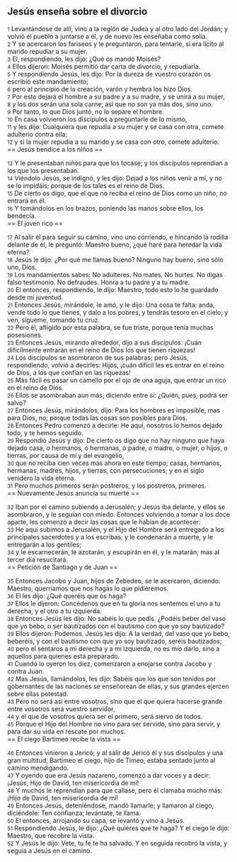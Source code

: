 == Jesús enseña sobre el divorcio ==

{{anchor|1}} <small>1</small> Levantándose de allí, vino a la región de Judea y al otro lado del Jordán; y volvió el pueblo a juntarse a él, y de nuevo les enseñaba como solía.<br>
{{anchor|2}} <small>2</small> Y se acercaron los fariseos y le preguntaron, para tentarle, si era lícito al marido repudiar a su mujer.<br>
{{anchor|3}} <small>3</small> El, respondiendo, les dijo: ¿Qué os mandó Moisés?<br>
{{anchor|4}} <small>4</small> Ellos dijeron: Moisés permitió dar carta de divorcio, y repudiarla.<br>
{{anchor|5}} <small>5</small> Y respondiendo Jesús, les dijo: Por la dureza de vuestro corazón os escribió este mandamiento;<br>
{{anchor|6}} <small>6</small> pero al principio de la creación, varón y hembra los hizo Dios.<br>
{{anchor|7}} <small>7</small> Por esto dejará el hombre a su padre y a su madre, y se unirá a su mujer,<br>
{{anchor|8}} <small>8</small> y los dos serán una sola carne; así que no son ya más dos, sino uno.<br>
{{anchor|9}} <small>9</small> Por tanto, lo que Dios juntó, no lo separe el hombre.<br>
{{anchor|10}} <small>10</small> En casa volvieron los discípulos a preguntarle de lo mismo,<br>
{{anchor|11}} <small>11</small> y les dijo: Cualquiera que repudia a su mujer y se casa con otra, comete adulterio contra ella;<br>
{{anchor|12}} <small>12</small> y si la mujer repudia a su marido y se casa con otro, comete adulterio.<br>
== Jesús bendice a los niños ==

{{anchor|13}} <small>13</small> Y le presentaban niños para que los tocase; y los discípulos reprendían a los que los presentaban.<br>
{{anchor|14}} <small>14</small> Viéndolo Jesús, se indignó, y les dijo: Dejad a los niños venir a mí, y no se lo impidáis; porque de los tales es el reino de Dios.<br>
{{anchor|15}} <small>15</small> De cierto os digo, que el que no reciba el reino de Dios como un niño, no entrará en él.<br>
{{anchor|16}} <small>16</small> Y tomándolos en los brazos, poniendo las manos sobre ellos, los bendecía.<br>
== El joven rico ==

{{anchor|17}} <small>17</small> Al salir él para seguir su camino, vino uno corriendo, e hincando la rodilla delante de él, le preguntó: Maestro bueno, ¿qué haré para heredar la vida eterna?<br>
{{anchor|18}} <small>18</small> Jesús le dijo: ¿Por qué me llamas bueno? Ninguno hay bueno, sino sólo uno, Dios.<br>
{{anchor|19}} <small>19</small> Los mandamientos sabes: No adulteres. No mates. No hurtes. No digas falso testimonio. No defraudes. Honra a tu padre y a tu madre.<br>
{{anchor|20}} <small>20</small> El entonces, respondiendo, le dijo: Maestro, todo esto lo he guardado desde mi juventud.<br>
{{anchor|21}} <small>21</small> Entonces Jesús, mirándole, le amó, y le dijo: Una cosa te falta: anda, vende todo lo que tienes, y dalo a los pobres, y tendrás tesoro en el cielo; y ven, sígueme, tomando tu cruz.<br>
{{anchor|22}} <small>22</small> Pero él, afligido por esta palabra, se fue triste, porque tenía muchas posesiones.<br>
{{anchor|23}} <small>23</small> Entonces Jesús, mirando alrededor, dijo a sus discípulos: ¡Cuán difícilmente entrarán en el reino de Dios los que tienen riquezas!<br>
{{anchor|24}} <small>24</small> Los discípulos se asombraron de sus palabras; pero Jesús, respondiendo, volvió a decirles: Hijos, ¡cuán difícil les es entrar en el reino de Dios, a los que confían en las riquezas!<br>
{{anchor|25}} <small>25</small> Más fácil es pasar un camello por el ojo de una aguja, que entrar un rico en el reino de Dios.<br>
{{anchor|26}} <small>26</small> Ellos se asombraban aun más, diciendo entre sí: ¿Quién, pues, podrá ser salvo?<br>
{{anchor|27}} <small>27</small> Entonces Jesús, mirándolos, dijo: Para los hombres es imposible, mas para Dios, no; porque todas las cosas son posibles para Dios.<br>
{{anchor|28}} <small>28</small> Entonces Pedro comenzó a decirle: He aquí, nosotros lo hemos dejado todo, y te hemos seguido.<br>
{{anchor|29}} <small>29</small> Respondió Jesús y dijo: De cierto os digo que no hay ninguno que haya dejado casa, o hermanos, o hermanas, o padre, o madre, o mujer, o hijos, o tierras, por causa de mí y del evangelio,<br>
{{anchor|30}} <small>30</small> que no reciba cien veces más ahora en este tiempo; casas, hermanos, hermanas, madres, hijos, y tierras, con persecuciones; y en el siglo venidero la vida eterna.<br>
{{anchor|31}} <small>31</small> Pero muchos primeros serán postreros, y los postreros, primeros.<br>
== Nuevamente Jesús anuncia su muerte ==

{{anchor|32}} <small>32</small> Iban por el camino subiendo a Jerusalén; y Jesús iba delante, y ellos se asombraron, y le seguían con miedo. Entonces volviendo a tomar a los doce aparte, les comenzó a decir las cosas que le habían de acontecer:<br>
{{anchor|33}} <small>33</small> He aquí subimos a Jerusalén, y el Hijo del Hombre será entregado a los principales sacerdotes y a los escribas, y le condenarán a muerte, y le entregarán a los gentiles;<br>
{{anchor|34}} <small>34</small> y le escarnecerán, le azotarán, y escupirán en él, y le matarán; mas al tercer día resucitará.<br>
== Petición de Santiago y de Juan ==

{{anchor|35}} <small>35</small> Entonces Jacobo y Juan, hijos de Zebedeo, se le acercaron, diciendo: Maestro, querríamos que nos hagas lo que pidiéremos.<br>
{{anchor|36}} <small>36</small> El les dijo: ¿Qué queréis que os haga?<br>
{{anchor|37}} <small>37</small> Ellos le dijeron: Concédenos que en tu gloria nos sentemos el uno a tu derecha, y el otro a tu izquierda.<br>
{{anchor|38}} <small>38</small> Entonces Jesús les dijo: No sabéis lo que pedís. ¿Podéis beber del vaso que yo bebo, o ser bautizados con el bautismo con que yo soy bautizado?<br>
{{anchor|39}} <small>39</small> Ellos dijeron: Podemos. Jesús les dijo: A la verdad, del vaso que yo bebo, beberéis, y con el bautismo con que yo soy bautizado, seréis bautizados;<br>
{{anchor|40}} <small>40</small> pero el sentaros a mi derecha y a mi izquierda, no es mío darlo, sino a aquellos para quienes está preparado.<br>
{{anchor|41}} <small>41</small> Cuando lo oyeron los diez, comenzaron a enojarse contra Jacobo y contra Juan.<br>
{{anchor|42}} <small>42</small> Mas Jesús, llamándolos, les dijo: Sabéis que los que son tenidos por gobernantes de las naciones se enseñorean de ellas, y sus grandes ejercen sobre ellas potestad.<br>
{{anchor|43}} <small>43</small> Pero no será así entre vosotros, sino que el que quiera hacerse grande entre vosotros será vuestro servidor,<br>
{{anchor|44}} <small>44</small> y el que de vosotros quiera ser el primero, será siervo de todos.<br>
{{anchor|45}} <small>45</small> Porque el Hijo del Hombre no vino para ser servido, sino para servir, y para dar su vida en rescate por muchos.<br>
== El ciego Bartimeo recibe la vista ==

{{anchor|46}} <small>46</small> Entonces vinieron a Jericó; y al salir de Jericó él y sus discípulos y una gran multitud, Bartimeo el ciego, hijo de Timeo, estaba sentado junto al camino mendigando.<br>
{{anchor|47}} <small>47</small> Y oyendo que era Jesús nazareno, comenzó a dar voces y a decir: ¡Jesús, Hijo de David, ten misericordia de mí!<br>
{{anchor|48}} <small>48</small> Y muchos le reprendían para que callase, pero él clamaba mucho más: ¡Hijo de David, ten misericordia de mí!<br>
{{anchor|49}} <small>49</small> Entonces Jesús, deteniéndose, mandó llamarle; y llamaron al ciego, diciéndole: Ten confianza; levántate, te llama.<br>
{{anchor|50}} <small>50</small> El entonces, arrojando su capa, se levantó y vino a Jesús.<br>
{{anchor|51}} <small>51</small> Respondiendo Jesús, le dijo: ¿Qué quieres que te haga? Y el ciego le dijo: Maestro, que recobre la vista.<br>
{{anchor|52}} <small>52</small> Y Jesús le dijo: Vete, tu fe te ha salvado. Y en seguida recobró la vista, y seguía a Jesús en el camino.<br>
